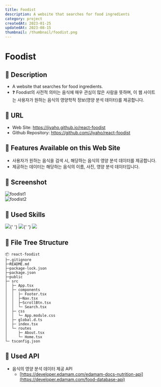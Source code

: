 ```yaml
---
title: Foodist
description: A website that searches for food ingredients
category: project
createdAt: 2023-01-25
updatedAt: 2023-08-15
thumbnail: /thumbnail/foodist.png
---
```


# Foodist

## 🔷 Description

- A website that searches for food ingredients.
- ❓ Foodist의 사전적 의미는 음식에 매우 관심이 많은 사람을 뜻하며, 이 웹 사이트는 사용자가 원하는 음식의 영양학적 정보(영양 분석 데이터)를 제공합니다.

## 🔷 URL

- Web Site: https://jiyaho.github.io/react-foodist
- Github Repository: https://github.com/Jiyaho/react-foodist

## 🔷 Features Available on this Web Site

- 사용자가 원하는 음식을 검색 시, 해당하는 음식의 영양 분석 데이터를 제공합니다.
- 제공하는 데이터는 해당하는 음식의 이름, 사진, 영양 분석 데이터입니다.

## 🔷 Screenshot

<img src="https://i.ibb.co/wdV589Z/foodist1.png" alt="foodist1" border="0" />

<br />

<img src="https://i.ibb.co/gWRpTtp/foodist2.png" alt="foodist2" border="0" />

## 🔷 Used Skills

<div style={{ display: 'flex', flexDirection: 'row' }}>
  <img src="https://img.shields.io/badge/React-61DAFB?style=for-the-badge&logo=React&logoColor=black" />{' '}
  <img src="https://img.shields.io/badge/TypeScript-3178C6?style=for-the-badge&logo=TypeScript&logoColor=white" />{' '}
  <img src="https://img.shields.io/badge/CSS Modules-000000?style=for-the-badge&logo=CSS Modules&logoColor=white" />
</div>

## 🔷 File Tree Structure

```
📦 react-foodist
├─.gitignore
├─README.md
├─package-lock.json
├─package.json
├─public
├─ src
│  ├─ App.tsx
│  ├─ components
│  │  ├─ Footer.tsx
│  │  ├─Nav.tsx
│  │  ├─ScrollBtn.tsx
│  │  └─ Search.tsx
│  ├─ css
│  │  └─ App.module.css
│  ├─ global.d.ts
│  ├─ index.tsx
│  └─ routes
│     ├─ About.tsx
│     └─ Home.tsx
└─ tsconfig.json
```

## 🔷 Used API

- 음식의 영양 분석 데이터 제공 API
  - [https://developer.edamam.com/edamam-docs-nutrition-api](https://developer.edamam.com/food-database-api)
